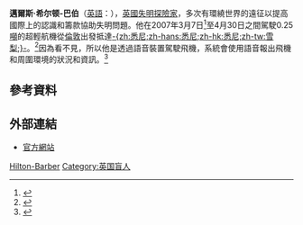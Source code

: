 '''邁爾斯·希尔顿-巴伯'''（[[英語|英語]]：'''{{lang|en|Miles Hilton-Barber}}'''），[[英國|英國]][[失明|失明]][[探險家|探險家]]，多次有環繞世界的遠征以提高國際上的認識和籌款協助失明問題。他在2007年3月7日<ref>{{en}}{{cite news|url=http://www.bbc.co.uk/worldservice/programmes/outlook/news/story/2007/03/070307_blindpilot_uk.shtml|title=他是全世界最愛探險的盲人嗎？|publisher=[[英國廣播公司|英國廣播公司]]|date=2007年3月7日|accessdate=2007年4月30日|archive-date=2021年5月17日|archive-url=https://web.archive.org/web/20210517221959/http://www.bbc.co.uk/worldservice/programmes/outlook/news/story/2007/03/070307_blindpilot_uk.shtml|dead-url=no}}</ref>至4月30日之間駕駛0.25[[噸|噸]]的超輕航機從[[倫敦|倫敦]]出發抵達[[悉尼|-{zh:悉尼;zh-hans:悉尼;zh-hk:悉尼;zh-tw:雪梨;}-]]。<ref>{{cite news|url=http://udn.com/NEWS/WORLD/WOR4/3823967.shtml|title=英國盲駕駛 飛越半個地球|publisher=聯合新聞網|date=2007年4月29日|accessdate=2007年4月30日}}</ref>因為看不見，所以他是透過語音裝置駕駛飛機，系統會使用語音報出飛機和周圍環境的狀況和資訊。<ref>{{cite news|url=http://www.chinanews.com.cn/gj/dqsj/news/2007/04-30/927797.shtml|title=英国盲人飞行员驾驶飞机飞越半个地球 全球首位|publisher=中國新聞網|date=2007年4月30日|accessdate=2007年4月30日|archive-date=2007年6月16日|archive-url=https://web.archive.org/web/20070616104450/http://www.chinanews.com.cn/gj/dqsj/news/2007/04-30/927797.shtml|dead-url=no}}</ref>

==參考資料==
<div style="font-size:small">
<references/>
</div>

==外部連結==
*{{en}}[http://www.mileshilton-barber.com/ 官方網站] {{Wayback|url=http://www.mileshilton-barber.com/ |date=20210301201856 }}

{{英国人小作品}}

[[Category:英国探险家|Hilton-Barber]]
[[Category:英国盲人|Category:英国盲人]]